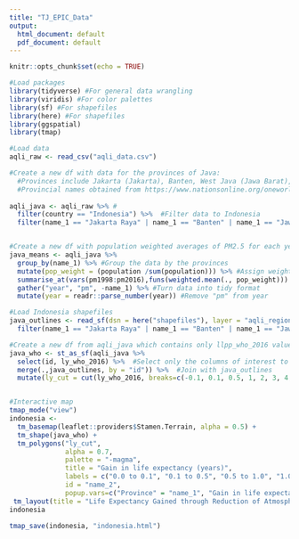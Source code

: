 ```yaml
---
title: "TJ_EPIC_Data"
output:
  html_document: default
  pdf_document: default
---
```


```r
knitr::opts_chunk$set(echo = TRUE)

#Load packages
library(tidyverse) #For general data wrangling
library(viridis) #For color palettes
library(sf) #For shapefiles
library(here) #For shapefiles
library(ggspatial)
library(tmap)

#Load data
aqli_raw <- read_csv("aqli_data.csv") 
```


```r
#Create a new df with data for the provinces of Java:
  #Provinces include Jakarta (Jakarta), Banten, West Java (Jawa Barat), Central Java (Jawa Tengah), Yogyakarta             Special Region (Yogyakarta), East Java (Jawa Timur) 
  #Provincial names obtained from https://www.nationsonline.org/oneworld/map/indonesia_admin_map.htm and verified with     the Indonesia 2010 census https://sp2010.bps.go.id/
 
aqli_java <- aqli_raw %>% #
  filter(country == "Indonesia") %>%  #Filter data to Indonesia
  filter(name_1 == "Jakarta Raya" | name_1 == "Banten" | name_1 == "Jawa Barat" | name_1 == "Jawa Tengah" | name_1 == "Yogyakarta" | name_1 =="Jawa Timur")  #Filter data to the 6 provinces of Java 


#Create a new df with population weighted averages of PM2.5 for each year
java_means <- aqli_java %>% 
  group_by(name_1) %>% #Group the data by the provinces
  mutate(pop_weight = (population /sum(population))) %>% #Assign weights to each city in the province by population 
  summarise_at(vars(pm1998:pm2016),funs(weighted.mean(., pop_weight))) %>% #Calculated the weighted mean for each year 
  gather("year", "pm", -name_1) %>% #Turn data into tidy format
  mutate(year = readr::parse_number(year)) #Remove "pm" from year


```


```r
#Load Indonesia shapefiles
java_outlines <- read_sf(dsn = here("shapefiles"), layer = "aqli_regions") %>% #Read as sf object
  filter(name_1 == "Jakarta Raya" | name_1 == "Banten" | name_1 == "Jawa Barat" | name_1 == "Jawa Tengah" | name_1 == "Yogyakarta" | name_1 =="Jawa Timur") #Filter for provinces of interest

#Create a new df from aqli_java which contains only llpp_who_2016 values and join with java_outlines
java_who <- st_as_sf(aqli_java %>% 
  select(id, ly_who_2016) %>%  #Select only the columns of interest to merge
  merge(.,java_outlines, by = "id")) %>%  #Join with java_outlines
  mutate(ly_cut = cut(ly_who_2016, breaks=c(-0.1, 0.1, 0.5, 1, 2, 3, 4, 5, 6)))


#Interactive map
tmap_mode("view")
indonesia <- 
  tm_basemap(leaflet::providers$Stamen.Terrain, alpha = 0.5) +
  tm_shape(java_who) +
  tm_polygons("ly_cut", 
              alpha = 0.7, 
              palette = "-magma", 
              title = "Gain in life expectancy (years)", 
              labels = c("0.0 to 0.1", "0.1 to 0.5", "0.5 to 1.0", "1.0 to 2.0", "2.0 to 3.0", "3.0 to 4.0", "4.0 to 5.0", "5.0 to 6.0"),
              id = "name_2", 
              popup.vars=c("Province" = "name_1", "Gain in life expectancy (years)"="ly_who_2016")) +
 tm_layout(title = "Life Expectancy Gained through Reduction of Atmospheric  PM2.5 Concentrations to WHO Guidelines in Java, Indonesia") 
indonesia

tmap_save(indonesia, "indonesia.html")


```

